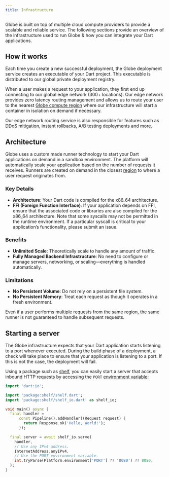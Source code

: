 ```yaml
---
title: Infrastructure
---
```


Globe is built on top of multiple cloud compute providers to provide a scalable and reliable service. The following sections provide an overview of the infrastructure used to run Globe & how you can integrate your Dart applications.

## How it works

Each time you create a new successful deployment, the Globe deployment service creates an executable of your Dart project. This executable is distributed to our global private deployment registry.

When a user makes a request to your application, they first end up connecting to our global edge network (300+ locations). Our edge network provides zero latency routing management and allows us to route your user to the nearest [Globe compute region](/infrastructure/regions) where our infrastructure will start a container in isolation on demand if necessary.

Our edge network routing service is also responsible for features such as DDoS mitigation, instant rollbacks, A/B testing deployments and more.

## Architecture

Globe uses a custom made runner technology to start your Dart applications on demand in a sandbox environment. The platform will automatically scale your application based on the number of requests it receives.
Runners are created on demand in the closest [region](/infrastructure/regions) to where a user request originates from.

### Key Details

- **Architecture**: Your Dart code is compiled for the x86_64 architecture.
- **FFI (Foreign Function Interface)**: If your application depends on FFI, ensure that the associated code or libraries are also compiled for the x86_64 architecture. Note that some syscalls may not be permitted in the runtime environment. If a particular syscall is critical to your application’s functionality, please submit an issue.

### Benefits

- **Unlimited Scale**: Theoretically scale to handle any amount of traffic.
- **Fully Managed Backend Infrastructure**: No need to configure or manage servers, networking, or scaling—everything is handled automatically.

### Limitations

- **No Persistent Volume**: Do not rely on a persistent file system.
- **No Persistent Memory**: Treat each request as though it operates in a fresh environment.

Even if a user performs multiple requests from the same region, the same runner is not guaranteed to handle subsequent requests.

## Starting a server

The Globe infrastructure expects that your Dart application starts listening to a port whenever executed. During the build phase of a deployment,
a check will take place to ensure that your application is listening to a port. If this is not the case, the deployment will fail.

Using a package such as [shelf](https://pub.dev/packages/shelf), you can easily start a server that accepts inbound HTTP requests by accessing
the `PORT` [environment variable](/deployments/environment-variables):

```dart
import 'dart:io';

import 'package:shelf/shelf.dart';
import 'package:shelf/shelf_io.dart' as shelf_io;

void main() async {
  final handler =
      const Pipeline().addHandler((Request request) {
        return Response.ok('Hello, World!');
      });

  final server = await shelf_io.serve(
    handler,
    // Use any IPv4 address.
    InternetAddress.anyIPv4,
    // Use the PORT environment variable.
    int.tryParse(Platform.environment['PORT'] ?? '8080') ?? 8080,
  );
}
```
